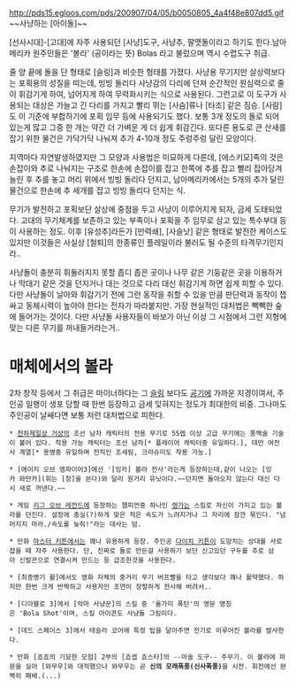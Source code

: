 http://pds15.egloos.com/pds/200907/04/05/b0050805_4a4f48e807dd5.gif
~~사냥하는 [아이돌]~~

[선사시대]-[고대]에 자주 사용되던 [사냥]도구, 사냥추, 팔맷돌이라고 하기도 한다.남아메리카 원주민들은 '볼라' (공이라는 뜻) Bolas 라고 불렀으며 역시 수렵도구 취급.

줄 양 끝에 돌을 단 형태로 [슬링]과 비슷한 형태를 가졌다. 사냥용 무기지만 살상력보다는 포획용의 성질을 띠는데,  빙빙 돌리다 사냥감의 다리에 던져 순간적인 원심력으로 줄이 휘감기게 하여, 넘어지게 하여 무력화시키는 식으로 사용된다. 그런고로 이 도구가 사용되는 대상은 가늘고 긴 다리를 가지고 빨리 뛰는 [사슴]류나 [타조] 같은 짐승. [사람]도 이 기준에 부합하기에 포획 임무 등에 사용되기도 했다. 보통 3개 정도의 돌로 되어 있는게 많고 그중 한 개는 약간 더 가벼운 게 더 쉽게 휘감긴다. 또다른 용도로 큰 산새를 잡기 위한 물건은 가닥가닥 나눠져 추가 4-10개 정도 주렁주렁 달린 모양이다.

지역마다 자연발생하였지만 그 모양과 사용법은 미묘하게 다른데, [에스키모]족의 것은 손잡이와 추로 나눠지는 구조로 한손에 손잡이를 잡고 한쪽에 추를 잡고 빨리 잡아당겨 늘린 후 추를 놓고 머리 위에서 빙빙 돌리다 던지고, 남아메리카에서는 5개의 추가 달린 물건으로 한손에 추 세개를 잡고 빙빙 돌리다 던지는 식.

무기가 발전하고 포획보단 살상에 중점을 두고 사냥이 이루어지게 되자, 금세 도태되었다. 고대의 무기체계를 보존하고 있는 부족이나 포획을 주 임무로 삼고 있는 특수부대 등이 사용하는 정도. 이후 [유성추]라든가 [만력쇄], [사슬낫] 같은 형태로 발전한 케이스도 있지만 이것들은 사실상 [철퇴]의 한종류인 플레일이라 불러도 될 수준의 타격무기인지라..

사냥돌이 충분히 휘둘러지지 못할 좁디 좁은 곳이나 나무 같은 기둥같은 곳을 이용하거나 막대기 같은 것을 던지거나 대는 것으로 다리 대신 휘감기게 하면 쉽게 피할 수 있다. 다만 사냥돌이 날아와 휘감기기 전에 그런 동작을 취할 수 있을 만큼 판단력과 동작이 잽싸고 동체시력이 높아야 한다는 전자가 따라붙지만. 가장 현실적인 대처법은 빽빽한 숲에 들어가는 것이다. 다만 사냥돌 사용자들이 바보가 아닌 이상 그 시점에서 그런 지형에 맞는 다른 무기를 꺼내들거라는거..

= 매체에서의 볼라 =
2차 창작 등에서 그 취급은 마이너하다는 그 [[슬링]] 보다도 [[공기]]에 가까운 지경이여서, 주인공 일행이 생포 당할 때 한번 등장하고 금세 잊혀지는 정도가 최대한의 비중. 그나마도 주인공이 날쌔다면 보통 저런 대처법으로 피한다. 


 * [[천하제일상 거상]]의 조선 남자 캐릭터의 전용 무기로 55렙 이상 고급 무기에는 풍백술 기술이 붙어 있다. 착용 가능 캐릭터는 조선 남자[* 플레이어 캐릭터중 유일하다.], 대만 여전사 계열[* 용병중 유일하며 전직인 조세림, 크라슈미도 착용 가능.]

 * [에이지 오브 엠파이어3]에선 '[잉카] 볼라 전사'라는게 등장하는데,같이 나오는 [잉카 와만카](휘는 [창]을 쓴다)와 달리 원거리 유닛이다.~~던지면 돌아오지 않는다 대신 다시 새로 꺼낸다.~~

 * 게임 [[리그 오브 레전드]]에 등장하는 챔피언중 하나인 [[렝가]]는 스킬로 자신이 가지고 있는 볼라를 던진다. 설정에 충실(?)하게 맞은 적은 속도가 느려지거나 그 자리에 잠깐 묶인다. "넘어지지 마라./속도를 늦춰!"라는 대사는 덤.

 * 만화 [[마스터 키튼]]에서는 꽤나 유용하게 등장. 주인공 [[다이치 키튼]]이 도망치는 상대를 사로잡을 때 자주 사용한다. 단, 진짜로 돌로 만든걸 사용하기 보단 신고있던 구두를 추로 삼아 신발끈으로 연결시켜 만드는 등 급조한것을 사용한다.

 * [최종병기 활]에서도 영화 자체의 중거리 무기 버프빨을 타고 생각보다 꽤나 활약했다. 하지만 한번 크게 반짝하고 사용자인 조연이 장렬하게 전사해 버려서..

 * [디아블로 3]에서 [악마 사냥꾼]의 스킬 중 '올가미 폭탄'의 영문 명칭은 'Bola Shot'이며, 스킬 아이콘도 사냥돌 그림이다.

 * [데드 스페이스 3]에서 테슬라 코어에 특정 팁을 달아주면 전기로 이루어진 볼라를 발사한다.

 * 만화 [죠죠의 기묘한 모험] 2부의 [죠셉 죠스타]의 --마술 도구-- 주무기. 이 볼라에 파문을 실어 [와무우]와 대적했으나 와무우는 곧 '''신의 모래폭풍(신사폭풍)'''을 시전. 회전에선 완벽히 패배.(...)
